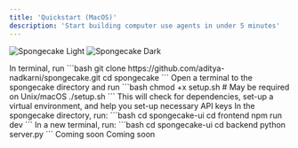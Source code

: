 ```yaml
---
title: 'Quickstart (MacOS)'
description: 'Start building computer use agents in under 5 minutes'
---
```


<img
  className="block dark:hidden"
  src="/images/spongecake-social-preview-light-v2.png"
  alt="Spongecake Light"
/>
<img
  className="hidden dark:block"
  src="/images/spongecake-social-preview-dark-v2.png"
  alt="Spongecake Dark"
/>

<Tabs>
<Tab title="MacOS">
<Steps>
  <Step title="Clone spongecake">
    In terminal, run
    ```bash
    git clone https://github.com/aditya-nadkarni/spongecake.git
    cd spongecake
    ```
  </Step>
  <Step title="Run the setup script">
    Open a terminal to the spongecake directory and run
    ```bash
    chmod +x setup.sh  # May be required on Unix/macOS
    ./setup.sh
    ```
    This will check for dependencies, set-up a virtual environment, and help you set-up necessary API keys
  </Step>
  <Step title="Run the backend and frontend">
    In the spongecake directory, run:
    ```bash
    cd spongecake-ui
    cd frontend
    npm run dev
    ```
    In a new terminal, run:
    ```bash
    cd spongecake-ui
    cd backend
    python server.py
    ```
  </Step>
</Steps>
</Tab>
<Tab title="Windows">
Coming soon
</Tab>
<Tab title="Linux">
Coming soon
</Tab>
</Tabs>

